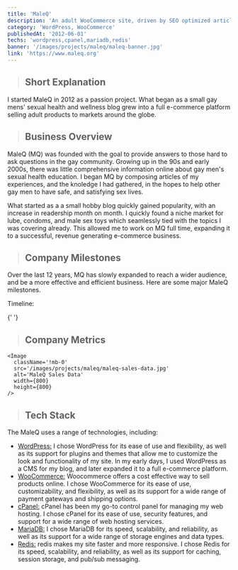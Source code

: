 ```yaml
---
title: 'MaleQ'
description: 'An adult WooCommerce site, driven by SEO optimized articles. Core content relating to gay mens wellness and sexual health.'
category: 'WordPress, WooCommerce'
publishedAt: '2012-06-01'
techs: 'wordpress,cpanel,mariadb,redis'
banner: '/images/projects/maleq/maleq-banner.jpg'
link: 'https://www.maleq.org'
---
```


> ## Short Explanation

I started MaleQ in 2012 as a passion project. What began as a small gay mens' sexual health and wellness blog grew into a full e-commerce platform selling adult products to markets around the globe.

> ## Business Overview

MaleQ (MQ) was founded with the goal to provide answers to those hard to ask questions in the gay community. Growing up in the 90s and early 2000s, there was little comprehensive information online about gay men's sexual health education. I began MQ by composing articles of my experiences, and the knoledge I had gathered, in the hopes to help other gay men to have safe, and satisfying sex lives.

What started as a a small hobby blog quickly gained popularity, with an increase in readership month on month. I quickly found a niche market for lube, condoms, and male sex toys which seamlessly tied with the topics I was covering already. This allowed me to work on MQ full time, expanding it to a successful, revenue generating e-commerce business.

> ## Company Milestones

Over the last 12 years, MQ has slowly expanded to reach a wider audience, and be a more effective and efficient business. Here are some major MaleQ milestones.

Timeline:

{' '}

<TimeLineBlock
  year='2012'
  description='MaleQ.org is founded as a hobby project - with many great years to come.'
  img='/images/projects/maleq/mq-old-logo.png'
  alt='MaleQ original logo'
/>
<TimeLineBlock
  year='2013'
  description='Began monetization, generating revenue with adult product affiliate sales.'
/>
<TimeLineBlock
  year='2014'
  description='Introduction of guest writers and expansion of MQ News.'
/>
<TimeLineBlock
  year='2015'
  description='MaleQ WooCommerce store launched. MaleQ LLC is officially incorporated.'
  img='/images/projects/maleq/mq-store.jpg'
  alt='MaleQ Store logo'
/>
<TimeLineBlock
  year='2016'
  description='Super toy line introduced, and addition of Asia warehouse for global fulfillment.'
  img='/images/projects/maleq/super-logo.jpg'
  alt='Super toys logo'
/>
<TimeLineBlock
  year='2017'
  description='Launch of FemaleQ with content and product for female readers.'
  img='/images/projects/maleq/miss-q-guides.png'
  alt='MQ Chinese Language'
/>
<TimeLineBlock
  year='2018'
  description='Rollout of Chinese Language site. Expansion into Taiwan market.'
  img='/images/projects/maleq/mr-q-guides-cn.png'
  alt='MQ Chinese Language'
/>
<TimeLineBlock
  year='2019'
  description='Rollout of Spanish Language site. Expansion into Latin American markets.'
  img='/images/projects/maleq/mr-q-es.png'
  alt='MaleQ Spanish Language'
/>
<TimeLineBlock
  year='2020'
  description='Automation of order fulfillment with WooCommerce and partner warehouse APIs'
  img='/images/projects/maleq/woocommerce-logo.png'
  alt='WooCommerce Logo'
/>
<TimeLineBlock
  year='2021'
  description='Site design overhaul, with the launch of Mister Q and Miss Q branding.'
  img='/images/projects/maleq/mr-q.jpg'
  alt='Mr Q Mascot'
/>

<TimeLineBlock
  year='2022'
  description='Continued growth and expansion of product lines.'
/>
<TimeLineBlock
  year='2023'
  description='Automation of content creation with Python scripts using Wordpress and ChatGPT APIs.'
  img='/images/projects/maleq/chat-gpt-logo.png'
  alt='ChatGPT Logo'
/>
<TimeLineBlock
  year='2024'
  description='MaleQ LLC is sold, and starts a new chapter.'
/>

> ## Company Metrics

    <Image
      className='!mb-0'
      src='/images/projects/maleq/maleq-sales-data.jpg'
      alt='MaleQ Sales Data'
      width={800}
      height={800}
    />

> ## Tech Stack

<div className='not-prose mt-2'>
  <TechIcons
    techs={['wordpress', 'woocommerce', 'cpanel', 'mariadb', 'redis']}
  />
</div>

The MaleQ uses a range of technologies, including:

- [WordPress:](https://wordpress.org/) I chose WordPress for its ease of use and flexibility, as well as its support for plugins and themes that allow me to customize the look and functionality of my site. In my early days, I used WordPress as a CMS for my blog, and later expanded it to a full e-commerce platform.
- [WooCommerce:](https://www.woocommerce.org/) Woocommerce offers a cost effective way to sell products online. I chose WooCommerce for its ease of use, customizability, and flexibility, as well as its support for a wide range of payment gateways and shipping options.
- [cPanel:](https://cpanel.net/) cPanel has been my go-to control panel for managing my web hosting. I chose cPanel for its ease of use, security features, and support for a wide range of web hosting services.
- [MariaDB:](https://mariadb.org/) I chose MariaDB for its speed, scalability, and reliability, as well as its support for a wide range of storage engines and data types.
- [Redis:](https://redis.io/) redis makes my site faster and more responsive. I chose Redis for its speed, scalability, and reliability, as well as its support for caching, session storage, and pub/sub messaging.
